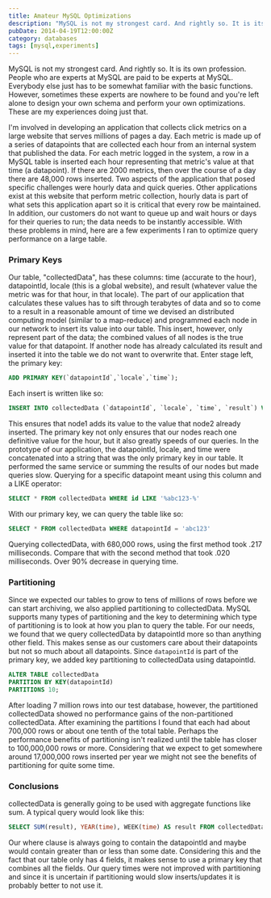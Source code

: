 ```yaml
---
title: Amateur MySQL Optimizations
description: "MySQL is not my strongest card. And rightly so. It is its own profession. People who are experts at MySQL are paid to be experts at MySQL. Everybody else just has to be somewhat familiar with the basic functions. However, sometimes these experts are nowhere to be found and you're left alone to design your own schema and perform your own optimizations. These are my experiences doing just that."
pubDate: 2014-04-19T12:00:00Z
category: databases
tags: [mysql,experiments]
---
```


MySQL is not my strongest card. And rightly so. It is its own profession. People who are experts at MySQL are paid to be experts at MySQL. Everybody else just has to be somewhat familiar with the basic functions. However, sometimes these experts are nowhere to be found and you're left alone to design your own schema and perform your own optimizations. These are my experiences doing just that.

I'm involved in developing an application that collects click metrics on a large website that serves millions of pages a day. Each metric is made up of a series of datapoints that are collected each hour from an internal system that published the data. For each metric logged in the system, a row in a MySQL table is inserted each hour representing that metric's value at that time (a datapoint). If there are 2000 metrics, then over the course of a day there are 48,000 rows inserted. Two aspects of the application that posed specific challenges were hourly data and quick queries. Other applications exist at this website that perform metric collection, hourly data is part of what sets this application apart so it is critical that every row be maintained. In addition, our customers do not want to queue up and wait hours or days for their queries to run; the data needs to be instantly accessible. With these problems in mind, here are a few experiments I ran to optimize query performance on a large table. 

### Primary Keys

Our table, "collectedData", has these columns: time (accurate to the hour), datapointId, locale (this is a global website), and result (whatever value the metric was for that hour, in that locale). The part of our application that calculates these values has to sift through terabytes of data and so to come to a result in a reasonable amount of time we devised an distributed computing model (similar to a map-reduce) and programmed each node in our network to insert its value into our table. This insert, however, only represent part of the data; the combined values of all nodes is the true value for that datapoint. If another node has already calculated its result and inserted it into the table we do not want to overwrite that. Enter stage left, the primary key:

```sql
ADD PRIMARY KEY(`datapointId`,`locale`,`time`);
```

Each insert is written like so:

```sql
INSERT INTO collectedData (`datapointId`, `locale`, `time`, `result`) VALUES ('abc123', 1, 2014-2-2 12:00:00, 2345.00) ON DUPLICATE KEY UPDATE result=result+VALUES(result)
```

This ensures that node1 adds its value to the value that node2 already inserted. The primary key not only ensures that our nodes reach one definitive value for the hour, but it also greatly speeds of our queries. In the prototype of our application, the datapointId, locale, and time were concatenated into a string that was the only primary key in our table. It performed the same service or summing the results of our nodes but made queries slow. Querying for a specific datapoint meant using this column and a LIKE operator:

```sql
SELECT * FROM collectedData WHERE id LIKE '%abc123-%'
```

With our primary key, we can query the table like so:

```sql
SELECT * FROM collectedData WHERE datapointId = 'abc123'
```

Querying collectedData, with 680,000 rows, using the first method took .217 milliseconds. Compare that with the second method that took .020 milliseconds. Over 90% decrease in querying time.

### Partitioning

Since we expected our tables to grow to tens of millions of rows before we can start archiving, we also applied partitioning to collectedData. MySQL supports many types of partitioning and the key to determining which type of partitioning is to look at how you plan to query the table. For our needs, we found that we query collectedData by datapointId more so than anything other field. This makes sense as our customers care about their datapoints but not so much about all datapoints. Since `datapointId` is part of the primary key, we added key partitioning to collectedData using datapointId. 

```sql
ALTER TABLE collectedData
PARTITION BY KEY(datapointId)
PARTITIONS 10;
```

After loading 7 million rows into our test database, however, the partitioned collectedData showed no performance gains of the non-partitioned collectedData. After examining the partitions I found that each had about 700,000 rows or about one tenth of the total table. Perhaps the performance benefits of partitioning isn't realized until the table has closer to 100,000,000 rows or more. Considering that we expect to get somewhere around 17,000,000 rows inserted per year we might not see the benefits of partitioning for quite some time. 

### Conclusions

collectedData is generally going to be used with aggregate functions like sum. A typical query would look like this:

```sql
SELECT SUM(result), YEAR(time), WEEK(time) AS result FROM collectedData WHERE datapointId = 'abc123' GROUP BY YEAR(time), WEEK(time);
```

Our where clause is always going to contain the datapointId and maybe would contain greater than or less than some date. Considering this and the fact that our table only has 4 fields, it makes sense to use a primary key that combines all the fields. Our query times were not improved with partitioning and since it is uncertain if partitioning would slow inserts/updates it is probably better to not use it. 
